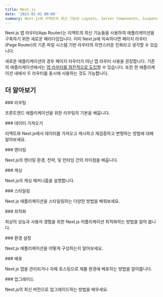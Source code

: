 ```yaml
---
title: Next.js
date: '2023-02-01 00:00'
summary: Next.js와 리액트의 최신 기능인 Layouts, Server Components, Suspense 등을 포함한 새로운 앱 라우터를 사용해보세요.
---
```


Next.js <StyleBlueBold>앱 라우터(App Router)</StyleBlueBold>는 <StyleImportant>리액트의 최신 기능들을 사용하여 애플리케이션을 구축하기 위한 새로운 패러다임</StyleImportant>입니다. 
이미 Next.js에 익숙하다면 페이지 라우터(Page Router)의 기존 파일 시스템 기반 라우터의 자연스러운 진화라고 생각할 수 있습니다.

새로운 애플리케이션의 경우 <StyleWarning>페이지 라우터가 아닌</StyleWarning> <StyleUnderline>앱 라우터 사용을 권장</StyleUnderline>합니다. 기존의 애플리케이션에서는 [앱 라우터를 점진적으로 도입](/docs/nextjs/upgrading/app-router-migration)할 수 있습니다. 또한 한 애플리케이션 내에서 두 라우터를 동시에 사용하는 것도 가능합니다.

## 더 알아보기

<div className="grid grid-cols-1 sm:grid-cols-2 gap-4">

<Card href="/docs/nextjs/routing">
### 라우팅

프론트엔드 애플리케이션을 위한 라우팅의 기본을 배웁니다.
</Card>

<Card href="/docs/nextjs/data-fetching">
### 데이터 가져오기

리액트와 Next.js에서 데이터를 가져오고 캐시하고 재검증하고 변형하는 방법에 대해 알아보세요.
</Card>

<Card href="/docs/nextjs/rendering">
### 렌더링

Next.js의 렌더링 환경, 전략, 및 런타임 간의 차이점을 배웁니다.
</Card>

<Card href="/docs/nextjs/caching">
### 캐싱

Next.js의 캐싱 메커니즘을 설명합니다.
</Card>

<Card href="/docs/nextjs/styling">
### 스타일링

Next.js 애플리케이션을 스타일링하는 다양한 방법을 배워보세요.
</Card>

<Card href="/docs/nextjs/optimizing">
### 최적화

최상의 성능과 사용자 경험을 위한 Next.js 어플리케이션 최적화하는 방법을 알아 봅니다.
</Card>

<Card href="/docs/nextjs/configuring">
### 환경 설정

Next.js 애플리케이션을 어떻게 구성하는지 알아보세요.
</Card>

<Card href="/docs/nextjs/deploying">
### 배포

Next.js 앱을 관리되거나 자체 호스팅으로 제품 환경에 배포하는 방법을 알아봅니다.
</Card>

<Card href="/docs/nextjs/upgrading">
### 업그레이드

Next.js의 최신 버전으로 업그레이드하는 방법을 배우세요.
</Card>

</div>